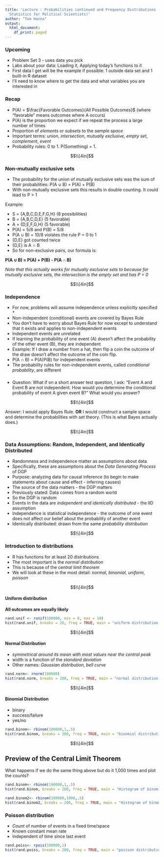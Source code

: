 ```yaml
---
title: 'Lecture : Probabilities continued and Frequency Distributions (POLS 3316 -
  Statistics for Political Scientists)'
author: "Tom Hanna"
output:
  html_document:
    df_print: paged
---
```


### Upcoming
 
+ Problem Set 3 - uses data you pick
+ Labs about your data: Loading it, Applying today's functions to it
+ First data I get will be the example if possible: 1 outside data set and 1 built-in R dataset
+ I'll need to know where to get the data and what variables you are interested in  

### Recap

+ P(A) = $\frac{Favorable Outcomes}{All Possible Outcomes}$ (where "favorable" means outcomes where A occurs)
+ P(A) is the proportion we expect if we repeat the process a large number of times
+ Proportion of *elements* or *subsets* to the *sample space*
+ Important terms: *union*, *intersection*, *mutually exclusive*, *empty set*, *complement*, *event*
+ Probability rules: 0 to 1. P(Something) = 1. 

$$\\[4in]$$

### Non-mutually exclusive sets

+ The probability for the union of mutually exclusive sets was the sum of their probabilities: P(A $\cup$ B) =  P(A) + P(B)
+ With non-mutually exclusive sets this results in double counting. It could lead to P > 1

Example:

+ S = {A,B,C,D,E,F,G,H} (8 possibilities)
+ B = {A,B,C,D,E} (5 favorable)
+ A = {D,E,F,G,H} (5 favorable)
+ P(A) = 5/8  and P(B) = 5/8
+ P(A $\cup$ B) = 10/8 violates the rule P = 0 to 1
+ {D,E} got counted twice
+ {D,E} is A $\cap$ B
+ So for non-exclusive pairs, our formula is:

**P(A $\cup$ B) = P(A) + P(B) - P(A $\cap$ B)**

*Note that this actually works for mutually exclusive sets to because for mutually exclusive sets, the intersection is the empty set and has P = 0*

$$\\[4in]$$

### Independence

+ For now, problems will assume independence unless explicitly specified * 
+ Non-independent (conditional) events are covered by Bayes Rule
+ You don't have to worry about Bayes Rule for now except to understand that it exists and applies to non-independent events
+ Independent events are unrelated
+ If learning the probability of one event (A) doesn't affect the probability of the other event (B), they are independent
+ Example: If I draw a number from a hat, then flip a coin the outcome of the draw doesn't affect the outcome of the coin flip.
+ P(A $\cap$ B) = P(A)P(B) for independent events
+ The probability rules for non-independent events, called *conditional probability*, are different



###
* Question: What if on a short answer test question, I ask: "Event A and Event B are not independent. How would you determine the conditional probability of event A given event B?" What would you answer?

$$\\[4in]$$

Answer: I would apply Bayes Rule. **OR** I would construct a sample space and determine the probabilities with set theory. (This is what Bayes actually does.)  

$$\\[4in]$$



### Data Assumptions: Random, Independent, and Identically Distributed

+ Randomness and independence matter as assumptions about data
+ Specifically, these are assumptions about the *Data Generating Process* of DGP
+ Purpose: analyzing data for causal inference (to begin to make statements about cause and effect - inferring causes)
+ The source of the data matters - the DGP matters
+ Previously stated: Data comes from a random world
+ So the DGP is random
+ Events in the data are *independent and identically distributed* - the IID assumption
+ Independence is statistical independence - the outcome of one event does not affect our belief about the probability of another event
+ Identically distributed: drawn from the same *probability distribution* 

$$\\[4in]$$

### Introduction to distributions

+ R has functions for at least 20 distributions
+ The most important is the *normal distribution*
+ This is because of the *central limit theorem*
+ We will look at these in the most detail: *normal*, *binomial*, *uniform*, *poisson* 

$$\\[4in]$$

#### Uniform distribution

**All outcomes are equally likely**

```r
rand.unif <- runif(100000, min = 0, max = 10)
hist(rand.unif, breaks = 20, freq = TRUE, main = "uniform distribution of 100,000 random draws", xlab = 'x', col = "red")
```
$$\\[4in]$$

#### Normal Distribution

+ *symmetrical around its mean with most values near the central peak*
+ width is a function of the *standard deviation*
+ Other names: *Gaussian distribution*, *bell curve*

```r
rand.norm<- rnorm(100000)
hist(rand.norm, breaks = 200, freq = TRUE, main = "normal distribution, sd = 1, 100,000 random draws", xlab = 'x', col = "red")

```

$$\\[4in]$$

#### Binomial Distribution

+ binary 
+ success/failure
+ yes/no

```r

rand.binom<- rbinom(100000,1,.5)
hist(rand.binom, breaks = 200, freq = TRUE, main = "binomial distribution, p = .5, 1 trial, 100,000 draws", xlab = 'x', col = "red")

```
$$\\[4in]$$

## Preview of the Central Limit Theorem

What happens if we do the same thing above but do it 1,000 times and plot the counts?

```r

rand.binom<- rbinom(100000,1,.5)
hist(rand.binom, breaks = 200, freq = TRUE, main = "Histogram of binomial distribution, p = .5, 1 trial, 100,000 draws", xlab = 'x', col = "red")

rand.binom2<- rbinom(100000,1000,.5)
hist(rand.binom2, breaks = 200, freq = TRUE, main = "Histogram of binomial distribution, p = .5, 1000 trials, 100,000 draws", xlab = 'x', col = "red")

```
### Poisson distribution

+ *Count* of number of events in a fixed time/space
+ Known constant mean rate
+ Independent of time since last event

```r

rand.poiss<- rpois(100000,1)
hist(rand.poiss, breaks = 200, freq = TRUE, main = "poisson distribution, lambda = 1, 100,000 draws", xlab = 'x', col = "red")

```